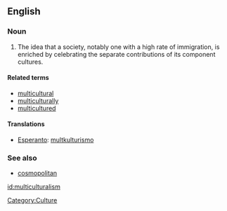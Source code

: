 ==English==

===Noun===
{{en-noun}}

#The idea that a society, notably one with a high rate of immigration, is enriched by celebrating the separate contributions of its component cultures.

====Related terms====
*[[multicultural]]
*[[multiculturally]]
*[[multicultured]]

====Translations====
*[[Esperanto]]: [[multkulturismo]]

===See also===
*[[cosmopolitan]]

[[Category:Culture]]

[[id:multiculturalism]]